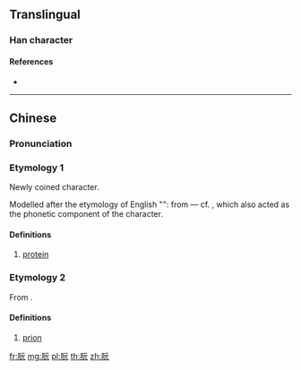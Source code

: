==Translingual==

===Han character===
{{Han char|rn=74|rad=月|as=04|sn=8|four=71211|canj=BMMU|ids=⿰月元}}

====References====
* {{Han ref|kx=0504.280|dkj=14339|dj=0883.080|hdz=32046.150|uh=670A|ud=26378|bh=CCD2|bd=52434}}

----
==Chinese==
{{zh-forms}}
{{wikipedia|lang=zh}}

===Pronunciation===
{{zh-pron
|m=ruǎn
|c=jyun2,gun2
|h=pfs=
|md=
|mn=
|w=
|cat=n
}}

===Etymology 1===
Newly coined character. {{Han compound|月|alt1=亻|元|ls=psc|c1=s|t1=body|c2=p|t2=original}}

Modelled after the etymology of English "{{m|en|protein}}": from {{cog|grc|πρῶτος||first}} ― cf. {{zh-l|元|original, first}}, which also acted as the phonetic component of the character.

====Definitions====
{{zh-hanzi}}
# {{lb|zh|biochemistry|obsolete}} [[protein]]
#: {{zh-syn|蛋白質}}

===Etymology 2===
From {{der|zh|en|prion}}.

====Definitions====
{{zh-hanzi}}

# {{lb|zh|biochemistry}} [[prion]]
#: {{zh-syn|朊病毒|朊毒體}}

[[fr:朊]]
[[mg:朊]]
[[pl:朊]]
[[th:朊]]
[[zh:朊]]